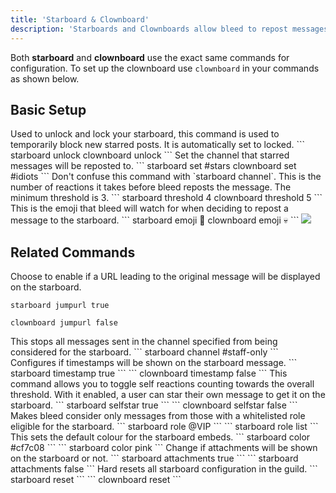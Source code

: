 ```yaml
---
title: 'Starboard & Clownboard'
description: 'Starboards and Clownboards allow bleed to repost messages to a chosen channel once they receive a specified number reactions.'
---
```

<Info>Both **starboard** and **clownboard** use the exact same commands for configuration. To set up the clownboard use `clownboard` in your commands as shown below. </Info>

## Basic Setup

<Steps>
  <Step title="Unlock the Starboard">
    Used to unlock and lock your starboard, this command is used to temporarily block new starred posts. It is automatically set to locked.
    ```
    starboard unlock
    clownboard unlock
    ```
  </Step>
  <Step title="Set the Starboard Channel">
    Set the channel that starred messages will be reposted to.
    ```
    starboard set #stars
    clownboard set #idiots
    ```
    <Warning>Don't confuse this command with `starboard channel`.</Warning>
  </Step>
  <Step title="Set the Threshold">
    This is the number of reactions it takes before bleed reposts the message. The minimum threshold is 3.
    ```
    starboard threshold 4
    clownboard threshold 5
    ```
  </Step>
  <Step title="Set the Emoji">
    This is the emoji that bleed will watch for when deciding to repost a message to the starboard.
    ```
    starboard emoji 🌟
    clownboard emoji 💀
    ```
  </Step>
</Steps>

<Frame caption="Basic Setup" type="glass">
  <img src="https://github.com/ju/docs/blob/main/static/starboard.png?raw=true" />
</Frame>

## Related Commands
<AccordionGroup>
  <Accordion title="Toggle starboard message link">
   Choose to enable if a URL leading to the original message will be displayed on the starboard.

   ```
   starboard jumpurl true
   ```
   ```
   clownboard jumpurl false
   ```

  </Accordion>

  <Accordion title="Blacklist a channel">
    This stops all messages sent in the channel specified from being considered for the starboard.
    ```
    starboard channel #staff-only
    ```
  </Accordion>

  <Accordion title="Enable or disable timestamps">
    Configures if timestamps will be shown on the starboard message.
    ```
   starboard timestamp true
   ```
   ```
   clownboard timestamp false
   ```
  </Accordion>
  <Accordion title="Toggle watching of self reactions">
    This command allows you to toggle self reactions counting towards the overall threshold. With it enabled, a user can star their own message to get it on the starboard.
    ```
   starboard selfstar true
   ```
   ```
   clownboard selfstar false
   ```
  </Accordion>
  <Accordion title="Only allow certain roles to be published">
    Makes bleed consider only messages from those with a whitelisted role eligible for the starboard. 
    ```
   starboard role @VIP
   ```
   ```
   starboard role list
   ```
  </Accordion>
  <Accordion title="Set the embed colour">
    This sets the default colour for the starboard embeds. 
    ```
   starboard color #cf7c08
   ```
   ```
   starboard color pink
   ```
  </Accordion>
    <Accordion title="Toggle showing of attachments">
    Change if attachments will be shown on the starboard or not. 
    ```
   starboard attachments true
   ```
   ```
   starboard attachments false
   ```
  </Accordion>
  <Accordion title="Reset all starboard configuration">
    Hard resets all starboard configuration in the guild. 
    ```
   starboard reset
   ```
   ```
   clownboard reset
   ```
  </Accordion>
</AccordionGroup>